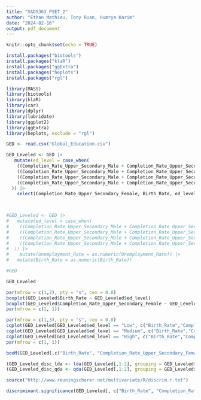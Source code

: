 ```yaml
---
title: "S&DS363_PSET_2"
author: "Ethan Mathieu, Tony Ruan, Humrya Karim"
date: "2024-02-16"
output: pdf_document
---
```


```r
knitr::opts_chunk$set(echo = TRUE)

install.packages("biotools")
install.packages("klaR")
install.packages("ggExtra")
install.packages("heplots")
install.packages("rgl")

library(MASS)
library(biotools)
library(klaR)
library(car)
library(dplyr)
library(lubridate)
library(ggplot2)
library(ggExtra)
library(heplots, exclude = "rgl")

```

``` r

GED <- read.csv("Global_Education.csv")

GED_Leveled <- GED |>
   mutate(ed_level = case_when(
    ((Completion_Rate_Upper_Secondary_Male + Completion_Rate_Upper_Secondary_Female) / 2) < 50 ~ "Low",
    ((Completion_Rate_Upper_Secondary_Male + Completion_Rate_Upper_Secondary_Female) / 2) >= 50 &
    ((Completion_Rate_Upper_Secondary_Male + Completion_Rate_Upper_Secondary_Female) / 2) < 80 ~ "Medium",
    ((Completion_Rate_Upper_Secondary_Male + Completion_Rate_Upper_Secondary_Female) / 2) >= 80 ~ "High"
  )) |>
    select(Completion_Rate_Upper_Secondary_Female, Birth_Rate, ed_level)
    


#GED_Leveled <- GED |>
#   mutate(ed_level = case_when(
#    ((Completion_Rate_Upper_Secondary_Male + Completion_Rate_Upper_Secondary_Female) / 2) < 80 ~ "Low",
#    ((Completion_Rate_Upper_Secondary_Male + Completion_Rate_Upper_Secondary_Female) / 2) >= 80 &
#    ((Completion_Rate_Upper_Secondary_Male + Completion_Rate_Upper_Secondary_Female) / 2) < 90 ~ "Medium",
#    ((Completion_Rate_Upper_Secondary_Male + Completion_Rate_Upper_Secondary_Female) / 2) >= 90 ~ "High"
#  )) |> 
#    mutate(Unemployment_Rate = as.numeric(Unemployment_Rate)) |>
#   mutate(Birth_Rate = as.numeric(Birth_Rate))

#GED

GED_Leveled

```

```r

par(mfrow = c(1,2), pty = "s", cex = 0.8)
boxplot(GED_Leveled$Birth_Rate ~ GED_Leveled$ed_level)
boxplot(GED_Leveled$Completion_Rate_Upper_Secondary_Female ~ GED_Leveled$ed_level)
par(mfrow = c(1, 1))

par(mfrow = c(1,3), pty = "s", cex = 0.8)
cqplot(GED_Leveled[GED_Leveled$ed_level == "Low", c("Birth_Rate","Completion_Rate_Upper_Secondary_Female")], main = "Low")
cqplot(GED_Leveled[GED_Leveled$ed_level == "Medium", c("Birth_Rate","Completion_Rate_Upper_Secondary_Female")], main = "Medium")
cqplot(GED_Leveled[GED_Leveled$ed_level == "High", c("Birth_Rate","Completion_Rate_Upper_Secondary_Female")], main = "High")
par(mfrow = c(1, 1))

boxM(GED_Leveled[,c("Birth_Rate", "Completion_Rate_Upper_Secondary_Female")], GED_Leveled$ed_level)

```

```r

(GED_Leveled_disc_lda <- lda(GED_Leveled[,1:2], grouping = GED_Leveled$ed_level))
(GED_Leveled_disc_qda <- qda(GED_Leveled[,1:2], grouping = GED_Leveled$ed_level))

```



```r

source("http://www.reuningscherer.net/multivariate/R/discrim.r.txt")

discriminant.significance(GED_Leveled[, c("Birth_Rate", "Completion_Rate_Upper_Secondary_Female")], GED_Leveled$ed_level)

```

``` r


``` 

